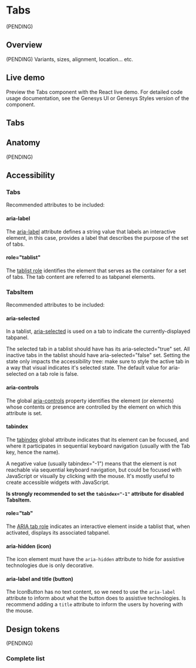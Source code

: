 


<Meta title="Components/Tabs" />

# Tabs

(PENDING)

## Overview

(PENDING) Variants, sizes, alignment, location... etc.

## Live demo

Preview the Tabs component with the React live demo. For detailed code usage
documentation, see the Genesys UI or Genesys Styles version of the component.

## Tabs

<LiveDemo
  story={Stories.Example}
  urlHtml="https://devoinc.github.io/genesys-styles/?path=/docs/components-tabs--docs"
  urlReact="https://devoinc.github.io/genesys-ui/?path=/docs/components-navigation-tabs--docs"
/>

## Anatomy

(PENDING)

## Accessibility

### Tabs

Recommended attributes to be included:

#### aria-label

The [aria-label](https://developer.mozilla.org/en-US/docs/Web/Accessibility/ARIA/Attributes/aria-label)
attribute defines a string value that labels an interactive element, in this
case, provides a label that describes the purpose of the set of tabs.

#### role="tablist"

The [tablist role](https://developer.mozilla.org/en-US/docs/Web/Accessibility/ARIA/Roles/tablist_role)
identifies the element that serves as the container for a set of tabs. The tab
content are referred to as tabpanel elements.

### TabsItem

Recommended attributes to be included:

#### aria-selected

In a tablist, [aria-selected](https://developer.mozilla.org/en-US/docs/Web/Accessibility/ARIA/Attributes/aria-selected#tab)
is used on a tab to indicate the currently-displayed tabpanel.

The selected tab in a tablist should have has its aria-selected="true" set. All
inactive tabs in the tablist should have aria-selected="false" set. Setting the
state only impacts the accessibility tree: make sure to style the active tab in
a way that visual indicates it's selected state. The default value for
aria-selected on a tab role is false.

#### aria-controls

The global [aria-controls](https://developer.mozilla.org/en-US/docs/Web/Accessibility/ARIA/Attributes/aria-controls)
property identifies the element (or elements) whose contents or presence are
controlled by the element on which this attribute is set.

#### tabindex

The [tabindex](https://developer.mozilla.org/en-US/docs/Web/HTML/Global_attributes/tabindex)
global attribute indicates that its element can be focused, and where it
participates in sequential keyboard navigation (usually with the Tab key, hence
the name).

A negative value (usually tabindex="-1") means that the element is not reachable
via sequential keyboard navigation, but could be focused with JavaScript or
visually by clicking with the mouse. It's mostly useful to create accessible
widgets with JavaScript.

**Is strongly recommended to set the `tabindex="-1"` attribute for disabled
TabsItem.**

#### role="tab"

The [ARIA tab role](https://developer.mozilla.org/en-US/docs/Web/Accessibility/ARIA/Roles/tab_role)
indicates an interactive element inside a tablist that, when activated, displays
its associated tabpanel.

#### aria-hidden (icon)

The icon element must have the `aria-hidden` attribute to hide for assistive
technologies due is only decorative.

#### aria-label and title (button)

The IconButton has no text content, so we need to use the `aria-label` attribute
to inform about what the button does to assistive technologies. Is recommend
adding a `title` attribute to inform the users by hovering with the mouse.

## Design tokens

(PENDING)

### Complete list

<DesignTokensList componentName="tabs" />
